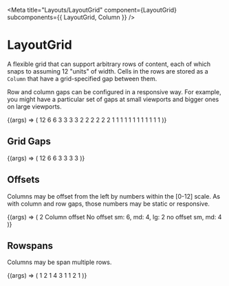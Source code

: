 
<Meta
  title="Layouts/LayoutGrid"
  component={LayoutGrid}
  subcomponents={{ LayoutGrid, Column }}
/>

# LayoutGrid

<StoryStatus status="stable" />

A flexible grid that can support arbitrary rows of content, each of
which snaps to assuming 12 "units" of width. Cells in the rows are
stored as a `Column` that have a grid-specified gap
between them.

Row and column gaps can be configured in a responsive way. For example, you might
have a particular set of gaps at small viewports and bigger ones on large viewports.

<Canvas>
  <Story name="LayoutGrid">
    {(args) => (
      <LayoutGrid
        columnGap={{ xs: 'sm', lg: 'lg' }}
        rowGap={{ xs: 'sm', lg: 'lg' }}
      >
        <Column size={12}>
          <Box>12</Box>
        </Column>
        <Column size={6}>
          <Box>6</Box>
        </Column>
        <Column size={6}>
          <Box>6</Box>
        </Column>
        <Column size={3}>
          <Box>3</Box>
        </Column>
        <Column size={3}>
          <Box>3</Box>
        </Column>
        <Column size={3}>
          <Box>3</Box>
        </Column>
        <Column size={3}>
          <Box>3</Box>
        </Column>
        <Column size={2}>
          <Box>2</Box>
        </Column>
        <Column size={2}>
          <Box>2</Box>
        </Column>
        <Column size={2}>
          <Box>2</Box>
        </Column>
        <Column size={2}>
          <Box>2</Box>
        </Column>
        <Column size={2}>
          <Box>2</Box>
        </Column>
        <Column size={2}>
          <Box>2</Box>
        </Column>
        <Column size={1}>
          <Box>1</Box>
        </Column>
        <Column size={1}>
          <Box>1</Box>
        </Column>
        <Column size={1}>
          <Box>1</Box>
        </Column>
        <Column size={1}>
          <Box>1</Box>
        </Column>
        <Column size={1}>
          <Box>1</Box>
        </Column>
        <Column size={1}>
          <Box>1</Box>
        </Column>
        <Column size={1}>
          <Box>1</Box>
        </Column>
        <Column size={1}>
          <Box>1</Box>
        </Column>
        <Column size={1}>
          <Box>1</Box>
        </Column>
        <Column size={1}>
          <Box>1</Box>
        </Column>
        <Column size={1}>
          <Box>1</Box>
        </Column>
        <Column size={1}>
          <Box>1</Box>
        </Column>
      </LayoutGrid>
    )}
  </Story>
</Canvas>

<Props of={LayoutGrid} />

## Grid Gaps

<Canvas>
  <Story name="Grid Gaps">
    {(args) => (
      <LayoutGrid
        rowGap={select('rowGap', [undefined, 'sm', 'md', 'lg', 'xl'], 'sm')}
        columnGap={select(
          'columnGap',
          [undefined, 'sm', 'md', 'lg', 'xl'],
          'sm'
        )}
      >
        <Column size={12}>
          <Box>12</Box>
        </Column>
        <Column size={6}>
          <Box>6</Box>
        </Column>
        <Column size={6}>
          <Box>6</Box>
        </Column>
        <Column size={3}>
          <Box>3</Box>
        </Column>
        <Column size={3}>
          <Box>3</Box>
        </Column>
        <Column size={3}>
          <Box>3</Box>
        </Column>
        <Column size={3}>
          <Box>3</Box>
        </Column>
      </LayoutGrid>
    )}
  </Story>
</Canvas>

## Offsets

Columns may be offset from the left by numbers within the [0-12] scale.
As with column and row gaps, those numbers may be static or responsive.

<Canvas>
  <Story name="Column Offsets">
    {(args) => (
      <LayoutGrid rowGap="sm" columnGap="sm">
        <Column offset={2} size={4}>
          <Box>2 Column offset</Box>
        </Column>
        <Column size={2}>
          <Box />
        </Column>
        <Column size={2}>
          <Box />
        </Column>
        <Column size={4}>
          <Box>No offset</Box>
        </Column>
        <Column size={8}>
          <Box />
        </Column>
        <Column offset={{ xs: 6, md: 4, lg: 2 }} size={6}>
          <Box>sm: 6, md: 4, lg: 2</Box>
        </Column>
        <Column offset={{ xs: 0, md: 4 }} size={6}>
          <Box>no offset sm, md: 4</Box>
        </Column>
      </LayoutGrid>
    )}
  </Story>
</Canvas>

## Rowspans

Columns may be span multiple rows.

<Canvas>
  <Story name="Column Rowspans">
    {(args) => (
      <LayoutGrid columnGap="sm" rowGap="sm">
        <Column size={3}>
          <Box>1</Box>
        </Column>
        <Column rowspan={2} size={3}>
          <Box>2</Box>
        </Column>
        <Column size={3}>
          <Box>1</Box>
        </Column>
        <Column rowspan={4} size={3}>
          <Box>4</Box>
        </Column>
        <Column rowspan={3} size={3}>
          <Box>3</Box>
        </Column>
        <Column size={3}>
          <Box>1</Box>
        </Column>
        <Column size={3}>
          <Box>1</Box>
        </Column>
        <Column rowspan={2} size={3}>
          <Box>2</Box>
        </Column>
        <Column size={3}>
          <Box>1</Box>
        </Column>
      </LayoutGrid>
    )}
  </Story>
</Canvas>

